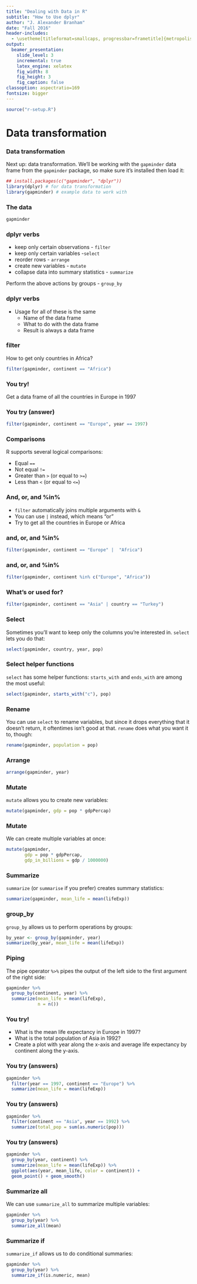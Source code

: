 ```yaml
---
title: "Dealing with Data in R"
subtitle: "How to Use dplyr"
author: "J. Alexander Branham"
date: "Fall 2016"
header-includes: 
  - \usetheme[titleformat=smallcaps, progressbar=frametitle]{metropolis}
output: 
  beamer_presentation:
    slide_level: 3
    incremental: true
    latex_engine: xelatex
    fig_width: 8
    fig_height: 3
    fig_caption: false
classoption: aspectratio=169
fontsize: bigger
---
```


```r
source("r-setup.R")
```

# Data transformation 
### Data transformation

Next up: data transformation. We'll be working with the `gapminder` data
frame from the `gapminder` package, so make sure it's installed
then load it:
```r
## install.packages(c("gapminder", "dplyr"))
library(dplyr) # for data transformation
library(gapminder) # example data to work with
```

### The data
```r
gapminder
```

### dplyr verbs
* keep only certain observations - `filter`
* keep only certain variables -`select`
* reorder rows - `arrange`
* create new variables - `mutate`
* collapse data into summary statistics - `summarize`

\pause 

Perform the above actions by groups - `group_by`

### dplyr verbs
* Usage for all of these is the same
    + Name of the data frame
    + What to do with the data frame
    + Result is always a data frame

### filter
How to get only countries in Africa?
\pause 

```r
filter(gapminder, continent == "Africa")
```

### You try! 
Get a data frame of all the countries in Europe in 1997

### You try (answer)
```r
filter(gapminder, continent == "Europe", year == 1997)
```

### Comparisons
R supports several logical comparisons:

* Equal `==`
* Not equal `!=`
* Greater than `>` (or equal to `>=`)
* Less than `<` (or equal to `<=`)

### And, or, and %in%
* `filter` automatically joins multiple arguments with `&`
* You can use `|` instead, which means "or"
* Try to get all the countries in Europe or Africa

### and, or, and %in%
```r
filter(gapminder, continent == "Europe" |  "Africa")
```

### and, or, and %in% 

```r
filter(gapminder, continent %in% c("Europe", "Africa"))
```

### What's or used for?

```r
filter(gapminder, continent == "Asia" | country == "Turkey")
```

### Select
Sometimes you'll want to keep only the columns you're interested in.
`select` lets you do that:

```r
select(gapminder, country, year, pop)
```

### Select helper functions
`select` has some helper functions: `starts_with` and `ends_with` are
among the most useful:

```r
select(gapminder, starts_with("c"), pop)
```

### Rename
You can use `select` to rename variables, but since it drops
everything that it doesn't return, it oftentimes isn't good at that.
`rename` does what you want it to, though:

```r
rename(gapminder, population = pop)
```

### Arrange
```r
arrange(gapminder, year)
```

### Mutate
`mutate` allows you to create new variables:

```r
mutate(gapminder, gdp = pop * gdpPercap)
```

### Mutate
We can create multiple variables at once:

```r
mutate(gapminder,
       gdp = pop * gdpPercap,
       gdp_in_billions = gdp / 1000000)
```

### Summarize
`summarize` (or `summarise` if you prefer) creates summary statistics:

```r
summarize(gapminder, mean_life = mean(lifeExp))
```

### group_by
`group_by` allows us to perform operations by groups:

```r
by_year <- group_by(gapminder, year)
summarize(by_year, mean_life = mean(lifeExp))
```

### Piping
The pipe operator `%>%` pipes the output of the left side to the first
argument of the right side:

```r
gapminder %>%
  group_by(continent, year) %>%
  summarize(mean_life = mean(lifeExp),
            n = n())
```

### You try! 

* What is the mean life expectancy in Europe in 1997?
* What is the total population of Asia in 1992?
* Create a plot with year along the x-axis and average life expectancy
by continent along the y-axis. 
  
### You try (answers)
```r
gapminder %>%
  filter(year == 1997, continent == "Europe") %>%
  summarize(mean_life = mean(lifeExp))
```

### You try (answers)
```r
gapminder %>%
  filter(continent == "Asia", year == 1992) %>%
  summarize(total_pop = sum(as.numeric(pop)))
```

### You try (answers)
```r
gapminder %>%
  group_by(year, continent) %>%
  summarize(mean_life = mean(lifeExp)) %>%
  ggplot(aes(year, mean_life, color = continent)) +
  geom_point() + geom_smooth()
```

### Summarize all 
We can use `summarize_all` to summarize multiple variables:

```r
gapminder %>%
  group_by(year) %>%
  summarize_all(mean)
```

### Summarize if
`summarize_if` allows us to do conditional summaries:

```r
gapminder %>%
  group_by(year) %>%
  summarize_if(is.numeric, mean)
```   
